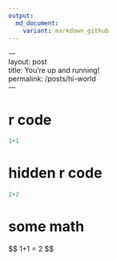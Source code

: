 ```yaml
---
output: 
  md_document: 
    variant: markdown_github
---
```



<!-- hack to get heading right -->
\---\
layout: post\
title: You're up and running!\
permalink: /posts/hi-world\
\---

<!-- in order to include math -->
<script src="https://cdn.mathjax.org/mathjax/latest/MathJax.js?config=TeX-AMS-MML_HTMLorMML" type="text/javascript"></script>


# r code
```r
1+1
```

# hidden r code
```r
2+2
```

# some math

\$$
1+1 = 2
\$$
